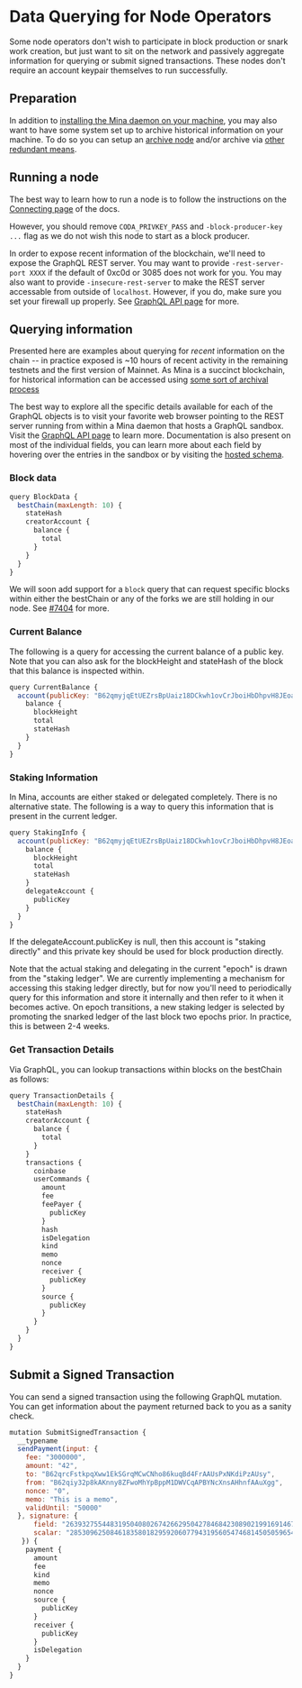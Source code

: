 
# Data Querying for Node Operators

Some node operators don't wish to participate in block production or snark work creation, but just want to sit on the network and passively aggregate information for querying or submit signed transactions. These nodes don't require an account keypair themselves to run successfully.

## Preparation

In addition to [installing the Mina daemon on your machine](/docs/getting-started), you may also want to have some system set up to archive historical information on your machine. To do so you can setup an [archive node](/docs/advanced/archive-node) and/or archive via [other redundant means](/docs/advanced/archive-redundancy).

## Running a node

The best way to learn how to run a node is to follow the instructions on the [Connecting page](/docs/using_mina/connecting) of the docs.

However, you should remove `CODA_PRIVKEY_PASS` and `-block-producer-key ...` flag as we do not wish this node to start as a block producer.

In order to expose recent information of the blockchain, we'll need to expose the GraphQL REST server. You may want to provide `-rest-server-port XXXX` if the default of 0xc0d or 3085 does not work for you. You may also want to provide `-insecure-rest-server` to make the REST server accessable from outside of `localhost`. However, if you do, make sure you set your firewall up properly. See [GraphQL API page](/docs/developers/graphql-api) for more.

## Querying information

Presented here are examples about querying for _recent_ information on the chain -- in practice exposed is ~10 hours of recent activity in the remaining testnets and the first version of Mainnet. As Mina is a succinct blockchain, for historical information can be accessed using [some sort of archival process](/docs/advanced/archive-redundancy)

The best way to explore all the specific details available for each of the GraphQL objects is to visit your favorite web browser pointing to the REST server running from within a Mina daemon that hosts a GraphQL sandbox. Visit the [GraphQL API page](/docs/developers/graphql-api) to learn more. Documentation is also present on most of the individual fields, you can learn more about each field by hovering over the entries in the sandbox or by visiting the [hosted schema](/graphql-docs/index.html).

### Block data

```javascript
query BlockData {
  bestChain(maxLength: 10) {
    stateHash
    creatorAccount {
      balance {
        total
      }
    }
  }
}
```

We will soon add support for a `block` query that can request specific blocks within either the bestChain or any of the forks we are still holding in our node. See [#7404](https://github.com/MinaProtocol/mina/issues/7404) for more.

### Current Balance

The following is a query for accessing the current balance of a public key. Note that you can also ask for the blockHeight and stateHash of the block that this balance is inspected within.

```javascript
query CurrentBalance {
  account(publicKey: "B62qmyjqEtUEZrsBpUaiz18DCkwh1ovCrJboiHbDhpvH8JEoaag5fUP") {
    balance {
      blockHeight
      total
      stateHash
    }
  }
}
```

### Staking Information

In Mina, accounts are either staked or delegated completely. There is no alternative state. The following is a way to query this information that is present in the current ledger.

```javascript
query StakingInfo {
  account(publicKey: "B62qmyjqEtUEZrsBpUaiz18DCkwh1ovCrJboiHbDhpvH8JEoaag5fUP") {
    balance {
      blockHeight
      total
      stateHash
    }
    delegateAccount {
      publicKey
    }
  }
}
```

If the delegateAccount.publicKey is null, then this account is "staking directly" and this private key should be used for block production directly.

Note that the actual staking and delegating in the current "epoch" is drawn from the "staking ledger". We are currently implementing a mechanism for accessing this staking ledger directly, but for now you'll need to periodically query for this information and store it internally and then refer to it when it becomes active. On epoch transitions, a new staking ledger is selected by promoting the snarked ledger of the last block two epochs prior. In practice, this is between 2-4 weeks.

### Get Transaction Details

Via GraphQL, you can lookup transactions within blocks on the bestChain as follows:

```javascript
query TransactionDetails {
  bestChain(maxLength: 10) {
    stateHash
    creatorAccount {
      balance {
        total
      }
    }
    transactions {
      coinbase
      userCommands {
        amount
        fee
        feePayer {
          publicKey
        }
        hash
        isDelegation
        kind
        memo
        nonce
        receiver {
          publicKey
        }
        source {
          publicKey
        }
      }
    }
  }
}
```

## Submit a Signed Transaction

You can send a signed transaction using the following GraphQL mutation. You can get information about the payment returned back to you as a sanity check.

```javascript
mutation SubmitSignedTransaction {
  __typename
  sendPayment(input: {
    fee: "3000000",
    amount: "42",
    to: "B62qrcFstkpqXww1EkSGrqMCwCNho86kuqBd4FrAAUsPxNKdiPzAUsy",
    from: "B62qiy32p8kAKnny8ZFwoMhYpBppM1DWVCqAPBYNcXnsAHhnfAAuXgg",
    nonce: "0",
    memo: "This is a memo",
    validUntil: "50000"
  }, signature: {
      field: "26393275544831950408026742662950427846842308902199169146789849923161392179806",
      scalar: "28530962508461835801829592060779431956054746814505059654319465133050504973404"
   }) {
    payment {
      amount
      fee
      kind
      memo
      nonce
      source {
        publicKey
      }
      receiver {
        publicKey
      }
      isDelegation
    }
  }
}
```


